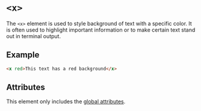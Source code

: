 # `<x>`

The `<x>` element is used to style background of text with a specific color. It is often used to highlight important information or to make certain text stand out in terminal output.

## Example

```html
<x red>This text has a red background</x>
```

## Attributes

This element only includes the [global attributes](../globals.mdx).
